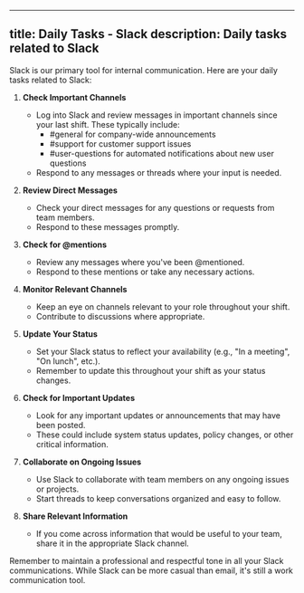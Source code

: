 
---
title: Daily Tasks - Slack
description: Daily tasks related to Slack
---
Slack is our primary tool for internal communication. Here are your daily tasks related to Slack:

1. **Check Important Channels**
   - Log into Slack and review messages in important channels since your last shift. These typically include:
     - #general for company-wide announcements
     - #support for customer support issues
     - #user-questions for automated notifications about new user questions
   - Respond to any messages or threads where your input is needed.

2. **Review Direct Messages**
   - Check your direct messages for any questions or requests from team members.
   - Respond to these messages promptly.

3. **Check for @mentions**
   - Review any messages where you've been @mentioned.
   - Respond to these mentions or take any necessary actions.

4. **Monitor Relevant Channels**
   - Keep an eye on channels relevant to your role throughout your shift.
   - Contribute to discussions where appropriate.

5. **Update Your Status**
   - Set your Slack status to reflect your availability (e.g., "In a meeting", "On lunch", etc.).
   - Remember to update this throughout your shift as your status changes.

6. **Check for Important Updates**
   - Look for any important updates or announcements that may have been posted.
   - These could include system status updates, policy changes, or other critical information.

7. **Collaborate on Ongoing Issues**
   - Use Slack to collaborate with team members on any ongoing issues or projects.
   - Start threads to keep conversations organized and easy to follow.

8. **Share Relevant Information**
   - If you come across information that would be useful to your team, share it in the appropriate Slack channel.

Remember to maintain a professional and respectful tone in all your Slack communications. While Slack can be more casual than email, it's still a work communication tool.

<LinkCard title="Back to Daily Tasks Overview" href="/daily-tasks/overview/" description="Return to the overview of daily tasks." />
